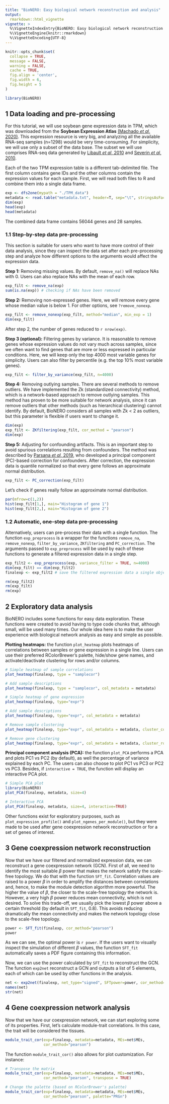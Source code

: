 ```yaml
---
title: "BioNERO: Easy biological network reconstruction and analysis"
output: 
  rmarkdown::html_vignette
vignette: >
  %\VignetteIndexEntry{BioNERO: Easy biological network reconstruction and analysis}
  %\VignetteEngine{knitr::rmarkdown}
  %\VignetteEncoding{UTF-8}
---
```


```r
knitr::opts_chunk$set(
  collapse = TRUE,
  message = FALSE,
  warning = FALSE,
  cache = TRUE,
  fig.align = 'center',
  fig.width = 6,
  fig.height = 5
)
```

```r
library(BioNERO)
```

## 1 Data loading and pre-processing

For this tutorial, we will use soybean gene expression data in TPM, which was downloaded from the **Soybean Expression Atlas** [(Machado *et al*, 2020)](https://doi.org/10.1111/tpj.14850). This expression resource is very big, and analyzing all the available RNA-seq samples (n=1298) would be very time-consuming. For simplicity, we will use only a subset of the data base. The subset we will use comprises RNA-seq data generated by [Libault *et al*, 2010](https://doi.org/10.1111/j.1365-313X.2010.04222.x) and [Severin *et al*, 2010](https://doi.org/10.1186/1471-2229-10-160).

Each of the two TPM expression table is a different tab-delimited file. The first column contains gene IDs and the other columns contain the expression values for each sample. First, we will read both files to R and combine them into a single data frame.

```r
exp <- dfs2one(mypath = "./TPM_data")
metadata <- read.table("metadata.txt", header=T, sep="\t", stringsAsFactors = FALSE)
dim(exp)
head(exp)
head(metadata)
```

The combined data frame contains 56044 genes and 28 samples.

### 1.1 Step-by-step data pre-processing

This section is suitable for users who want to have more control of their data analysis, since they can inspect the data set after each pre-processing step and analyze how different options to the arguments would affect the expression data.


**Step 1:** Removing missing values. By default, `remove_na()` will replace NAs with 0. Users can also replace NAs with the mean of each row.

```r
exp_filt <- remove_na(exp)
sum(is.na(exp)) # checking if NAs have been removed
```


**Step 2:** Removing non-expressed genes. Here, we will remove every gene whose median value is below 1. For other options, see `?remove_nonexp`. 

```r
exp_filt <- remove_nonexp(exp_filt, method="median", min_exp = 1)
dim(exp_filt)
```

After step 2, the number of genes reduced to `r nrow(exp)`.


**Step 3 (optional):** Filtering genes by variance. It is reasonable to remove genes whose expression values do not vary much across samples, since we often want to find genes that are more or less expressed in particular conditions. Here, we will keep only the top 4000 most variable genes for simplicity. Users can also filter by percentile (e.g. the top 10% most variable genes).

```r
exp_filt <- filter_by_variance(exp_filt, n=4000)
```


**Step 4:** Removing outlying samples. There are several methods to remove outliers. We have implemented the Zk (standardized connectivity) method, which is a network-based approach to remove outlying samples. This method has proven to be more suitable for network analysis, since it can remove outliers that other methods (such as hierarchical clustering) cannot identify. By default, BioNERO considers all samples with Zk < 2 as outliers, but this parameter is flexible if users want to change it.

```r
dim(exp)
exp_filt <- ZKfiltering(exp_filt, cor_method = "pearson")
dim(exp)
```

**Step 5:** Adjusting for confounding artifacts. This is an important step to avoid spurious correlations resulting from confounders. The method was described by [Parsana *et al*, 2019](https://doi.org/10.1186/s13059-019-1700-9), who developed a principal component (PC)-based correction for confounders. After correction, the expression data is quantile normalized so that every gene follows an approximate normal distribution.

```r
exp_filt <- PC_correction(exp_filt)
```

Let's check if genes really follow an approximate normal distribution.

```r
par(mfrow=c(1,2))
hist(exp_filt[1,], main="Histogram of gene 1")
hist(exp_filt[2,], main="Histogram of gene 2")
```


### 1.2 Automatic, one-step data pre-processing

Alternatively, users can pre-process their data with a single function. The function `exp_preprocess` is a wrapper for the functions `remove_na`, `remove_nonexp`, `filter_by_variance`, `ZKfiltering` and `PC_correction`. The arguments passed to `exp_preprocess` will be used by each of these functions to generate a filtered expression data in a single step.

```r
exp_filt2 <- exp_preprocess(exp, variance_filter = TRUE, n=4000)
dim(exp_filt) == dim(exp_filt2)
finalexp <- exp_filt2 # save the filtered expression data a single object
```

```r
rm(exp_filt2)
rm(exp_filt)
rm(exp)
```

## 2 Exploratory data analysis

BioNERO includes some functions for easy data exploration. These functions were created to avoid having to type code chunks that, although small, will be used many times. Our whole idea here is to make the user experience with biological network analysis as easy and simple as possible.


**Plotting heatmaps:** the function `plot_heatmap` plots heatmaps of correlations between samples or gene expression in a single line. Users can use their preferred RColorBrewer's palette, hide/show gene names, and activate/deactivate clustering for rows and/or columns.

```r
# Simple heatmap of sample correlations
plot_heatmap(finalexp, type = "samplecor")

# Add sample descriptions
plot_heatmap(finalexp, type = "samplecor", col_metadata = metadata)

# Simple heatmap of gene expression
plot_heatmap(finalexp, type="expr")

# Add sample descriptions
plot_heatmap(finalexp, type="expr", col_metadata = metadata)

# Remove sample clustering
plot_heatmap(finalexp, type="expr", col_metadata = metadata, cluster_cols=FALSE)

# Remove gene clustering
plot_heatmap(finalexp, type="expr", col_metadata = metadata, cluster_rows=FALSE)
```


**Principal component analysis (PCA):** the function `plot_PCA` performs a PCA and plots PC1 vs PC2 (by default), as well the percentage of variance explained by each PC. The users can also choose to plot PC1 vs PC3 or PC2 vs PC3. Besides, if `interactive = TRUE`, the function will display an interactive PCA plot.

```r
# Simple PCA plot
library(BioNERO)
plot_PCA(finalexp, metadata, size=4)

# Interactive PCA
plot_PCA(finalexp, metadata, size=4, interactive=TRUE)
```

Other functions exist for exploratory purposes, such as `plot_expression_profile()` and `plot_ngenes_per_module()`, but they were made to be used after gene coexpression network reconstruction or for a set of genes of interest.


## 3 Gene coexpression network reconstruction

Now that we have our filtered and normalized expression data, we can reconstruct a gene coexpression network (GCN). First of all, we need to identify the most suitable $\beta$ power that makes the network satisfy the scale-free topology. We do that with the function `SFT_fit`. Correlation values are raised to a power $\beta$ in order to amplify the distances between correlations and, hence, to make the module detection algorithm more powerful. The higher the value of $\beta$, the closer to the scale-free topology the network is. However, a very high $\beta$ power reduces mean connectivity, which is not desired. To solve this trade-off, we usually pick the lowest $\beta$ power above a certain threshold (by default in `SFT_fit`, 0.8). This avoids reducing dramatically the mean connectivity and makes the network topology close to the scale-free topology.

```r
power <- SFT_fit(finalexp, cor_method="pearson")
power
```

As we can see, the optimal power is `r power`. If the users want to visually inspect the simulation of different $\beta$ values, the function `SFT_fit` automatically saves a PDF figure containing this information.

Now, we can use the power calculated by `SFT_fit` to reconstruct the GCN. The function `exp2net` reconstruct a GCN and outputs a list of 5 elements, each of which can be used by other functions in the analysis.

```r
net <- exp2net(finalexp, net_type="signed", SFTpower=power, cor_method="pearson")
names(net)
str(net)
```

## 4 Gene coexpression network analysis

Now that we have our coexpression network, we can start exploring some of its properties. First, let's calculate module-trait correlations. In this case, the trait will be considered the tissues.

```r
module_trait_cor(exp=finalexp, metadata=metadata, MEs=net$MEs, 
                 cor_method="pearson")
```

The function `module_trait_cor()` also allows for plot customization. For instance:

```r
# Transpose the matrix
module_trait_cor(exp=finalexp, metadata=metadata, MEs=net$MEs, 
                 cor_method="pearson", transpose = TRUE)
```

```r
# Change the palette (based on RColorBrewer's palette)
module_trait_cor(exp=finalexp, metadata=metadata, MEs=net$MEs,
                 cor_method="pearson", palette="PRGn")
```














